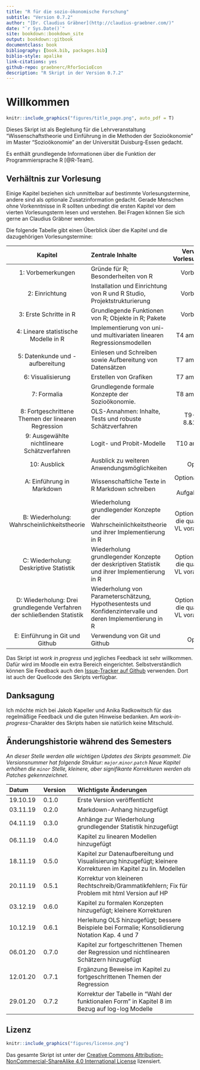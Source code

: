 ```yaml
--- 
title: "R für die sozio-ökonomische Forschung"
subtitle: "Version 0.7.2"
author: "[Dr. Claudius Gräbner](http://claudius-graebner.com/)"
date: "`r Sys.Date()`" 
site: bookdown::bookdown_site
output: bookdown::gitbook
documentclass: book
bibliography: [book.bib, packages.bib]
biblio-style: apalike
link-citations: yes
github-repo: graebnerc/RforSocioEcon
description: "R Skript in der Version 0.7.2"
---
```


# Willkommen {-}

```r
knitr::include_graphics("figures/title_page.png", auto_pdf = T)
```

Dieses Skript ist als Begleitung für die Lehrveranstaltung 
"Wissenschaftstheorie und Einführung in die Methoden der Sozioökonomie"
im Master "Sozioökonomie" an der Universität Duisburg-Essen gedacht.

Es enthält grundlegende Informationen über die Funktion der
Programmiersprache R [@R-Team]. 

## Verhältnis zur Vorlesung {-}

Einige Kapitel beziehen sich unmittelbar auf bestimmte Vorlesungstermine,
andere sind als optionale Zusatzinformation gedacht.
Gerade Menschen ohne Vorkenntnisse in R sollten unbedingt die ersten Kapitel
vor dem vierten Vorlesungsterm lesen und verstehen. Bei Fragen können Sie sich
gerne an Claudius Gräbner wenden.

Die folgende Tabelle gibt einen Überblick über die Kapitel und die dazugehörigen
Vorlesungstermine:

Kapitel              | Zentrale Inhalte            | Verwandter Vorlesungstermin |
|:------------------:|:----------------------------|:---------------------------:|
| 1: Vorbemerkungen | Gründe für R; Besonderheiten von R | Vorbereitung |
| 2: Einrichtung | Installation und Einrichtung von R und R Studio, Projektstrukturierung | Vorbereitung |
| 3: Erste Schritte in R | Grundlegende Funktionen von R; Objekte in R; Pakete | Vorbereitung |
| 4: Lineare statistische Modelle in R | Implementierung von uni- und multivariaten linearen Regressionsmodellen | T4 am 06.11.19 |
| 5: Datenkunde und -aufbereitung | Einlesen und Schreiben sowie Aufbereitung von Datensätzen | T7 am 27.11.19 |
| 6: Visualisierung | Erstellen von Grafiken | T7 am 27.11.19 |
| 7: Formalia | Grundlegende formale Konzepte der Sozioökonomie. | T8 am 11.12.19 |
| 8: Fortgeschrittene Themen der linearen Regression | OLS-Annahmen: Inhalte, Tests und robuste Schätzverfahren | T9-10 am 8.&15.1.20 |
| 9: Ausgewählte nichtlineare Schätzverfahren | Logit- und Probit-Modelle | T10 am 15.1.20 |
| 10: Ausblick | Ausblick zu weiteren Anwendungsmöglichkeiten | Optional |
| A: Einführung in Markdown | Wissenschaftliche Texte in R Markdown schreiben |Optional; relevant für Aufgabenblätter|
| B: Wiederholung: Wahrscheinlichkeitstheorie  | Wiederholung grundlegender Konzepte der Wahrscheinlichkeitstheorie und ihrer Implementierung in R | Optional; wird für die quantitativen VL vorausgesetzt |
| C: Wiederholung: Deskriptive Statistik  | Wiederholung grundlegender Konzepte der deskriptiven Statistik und ihrer Implementierung in R | Optional; wird für die quantitativen VL vorausgesetzt |
| D: Wiederholung: Drei grundlegende Verfahren der schließenden Statistik  | Wiederholung von Parameterschätzung, Hypothesentests und Konfidenzintervalle und deren Implementierung in R| Optional; wird für die quantitativen VL vorausgesetzt |
| E: Einführung in Git und Github | Verwendung von Git und Github | Optional |

Das Skript ist *work in progress* und jegliches Feedback ist sehr willkommen.
Dafür wird im Moodle ein extra Bereich eingerichtet.
Selbstverständlich können Sie Feedback auch den 
[Issue-Tracker auf Github](https://github.com/graebnerc/RforSocioEcon/issues) 
verwenden. Dort ist auch der Quellcode des Skripts verfügbar.

## Danksagung {-}

Ich möchte mich bei Jakob Kapeller und Anika Radkowitsch für das regelmäßige 
Feedback und die guten Hinweise bedanken. Am *work-in-progress*-Charakter
des Skripts haben sie natürlich keine Mitschuld.

## Änderungshistorie während des Semesters {-}

*An dieser Stelle werden alle wichtigen Updates des Skripts gesammelt.*
*Die Versionsnummer hat folgende Struktur: `major`.`minor`.`patch`*
*Neue Kapitel erhöhen die `minor` Stelle, kleinere, aber signifikante*
*Korrekturen werden als Patches gekennzeichnet.*

Datum    | Version | Wichtigste Änderungen         |
:--------+:--------+:------------------------------|
19.10.19 | 0.1.0    | Erste Version veröffentlicht |
03.11.19 | 0.2.0    | Markdown-Anhang hinzugefügt  |
04.11.19 | 0.3.0    | Anhänge zur Wiederholung grundlegender Statistik hinzugefügt  |
06.11.19 | 0.4.0    | Kapitel zu linearen Modellen hinzugefügt  |
18.11.19 | 0.5.0    | Kapitel zur Datenaufbereitung und Visualisierung hinzugefügt; kleinere Korrekturen im Kapitel zu lin. Modellen  |
20.11.19 | 0.5.1    | Korrektur von kleineren Rechtschreib/Grammatikfehlern; Fix für Problem mit html Version auf HP |
03.12.19 | 0.6.0    | Kapitel zu formalen Konzepten hinzugefügt; kleinere Korrekturen |
10.12.19 | 0.6.1    | Herleitung OLS hinzugefügt; bessere Beispiele bei Formalie; Konsolidierung Notation Kap. 4 und 7 |
06.01.20 | 0.7.0    | Kapitel zur fortgeschrittenen Themen der Regression und nichtlinearen Schätzern hinzugefügt |
12.01.20 | 0.7.1    | Ergänzung Beweise im Kapitel zu fortgeschrittenen Themen der Regression |
29.01.20 | 0.7.2    | Korrektur der Tabelle in "Wahl der funktionalen Form" in Kapitel 8 im Bezug auf log-log Modelle |

## Lizenz {-}

```r
knitr::include_graphics("figures/license.png")
```

Das gesamte Skript ist unter der 
[Creative Commons Attribution-NonCommercial-ShareAlike 4.0 International License](http://creativecommons.org/licenses/by-nc-sa/4.0/)
lizensiert.
